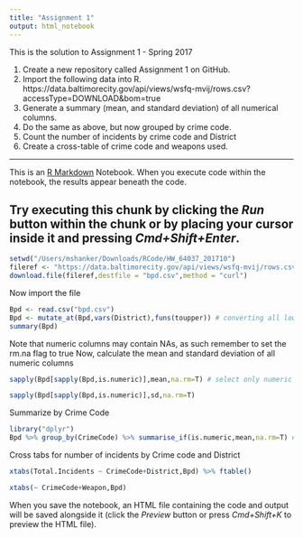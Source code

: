 ```yaml
---
title: "Assignment 1"
output: html_notebook
---
```

This is the solution to Assignment 1 - Spring 2017

1. Create a new repository called Assignment 1 on GitHub. 
2. Import the following data into R. 
https://data.baltimorecity.gov/api/views/wsfq-mvij/rows.csv?accessType=DOWNLOAD&bom=true
3. Generate a summary (mean, and standard deviation) of all numerical columns.
4. Do the same as above, but now grouped by crime code.
5. Count the number of incidents by crime code and District
6. Create a cross-table of crime code and weapons used.

-----

This is an [R Markdown](http://rmarkdown.rstudio.com) Notebook. When you execute code within the notebook, the results appear beneath the code. 

Try executing this chunk by clicking the *Run* button within the chunk or by placing your cursor inside it and pressing *Cmd+Shift+Enter*. 
----------

```r
setwd("/Users/mshanker/Downloads/RCode/HW_64037_201710")
fileref <- "https://data.baltimorecity.gov/api/views/wsfq-mvij/rows.csv?accessType=DOWNLOAD"
download.file(fileref,destfile = "bpd.csv",method = "curl")
```

Now import the file
```r
Bpd <- read.csv("bpd.csv")
Bpd <- mutate_at(Bpd,vars(District),funs(toupper)) # converting all lowercase to uppercase
summary(Bpd)
```

Note that numeric columns may contain NAs, as such remember to set
the rm.na flag to true
Now, calculate the mean and standard deviation of all numeric columns
```r
sapply(Bpd[sapply(Bpd,is.numeric)],mean,na.rm=T) # select only numeric columns
```
```r
sapply(Bpd[sapply(Bpd,is.numeric)],sd,na.rm=T)
```

Summarize by Crime Code
```r
library("dplyr")
Bpd %>% group_by(CrimeCode) %>% summarise_if(is.numeric,mean,na.rm=T) # by Crime code for all numeric columms
```

Cross tabs for number of incidents by Crime code and District
```r
xtabs(Total.Incidents ~ CrimeCode+District,Bpd) %>% ftable()
```
```r
xtabs(~ CrimeCode+Weapon,Bpd)
```


When you save the notebook, an HTML file containing the code and output will be saved alongside it (click the *Preview* button or press *Cmd+Shift+K* to preview the HTML file).
